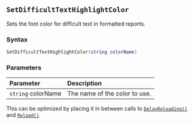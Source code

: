 ::: {.minipage data-latex="{\textwidth}"}
## `SetDifficultTextHighlightColor`

Sets the font color for difficult text in formatted reports.

### Syntax {-}

``` .lua
SetDifficultTextHighlightColor(string colorName)
```

### Parameters {-}

**Parameter** | **Description**
| :-- | :-- |
| `string` colorName | The name of the color to use. |
:::: {.tipsection data-latex=""}
This can be optimized by placing it in between calls to [`DelayReloading()`](#standard-delayreloading) and [`Reload()`](#standard-reload).
::::
:::
